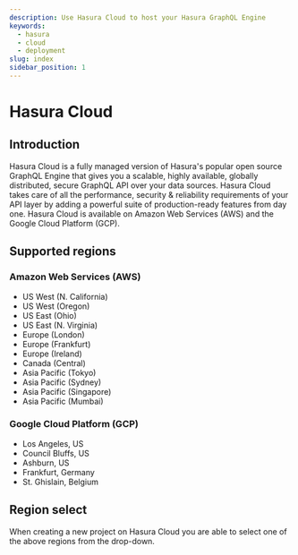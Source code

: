 ```yaml
---
description: Use Hasura Cloud to host your Hasura GraphQL Engine
keywords:
  - hasura
  - cloud
  - deployment
slug: index
sidebar_position: 1
---
```



# Hasura Cloud

## Introduction

Hasura Cloud is a fully managed version of Hasura's popular open source GraphQL Engine that gives you a
scalable, highly available, globally distributed, secure GraphQL API over your data sources. Hasura Cloud takes care
of all the performance, security & reliability requirements of your API layer by adding a powerful suite of
production-ready features from day one. Hasura Cloud is available on Amazon Web Services (AWS) and the Google Cloud
Platform (GCP).

## Supported regions

### Amazon Web Services (AWS)

- US West (N. California)
- US West (Oregon)
- US East (Ohio)
- US East (N. Virginia)
- Europe (London)
- Europe (Frankfurt)
- Europe (Ireland)
- Canada (Central)
- Asia Pacific (Tokyo)
- Asia Pacific (Sydney)
- Asia Pacific (Singapore)
- Asia Pacific (Mumbai)

### Google Cloud Platform (GCP)

- Los Angeles, US
- Council Bluffs, US
- Ashburn, US
- Frankfurt, Germany
- St. Ghislain, Belgium

## Region select

When creating a new project on Hasura Cloud you are able to select one of the above regions from the drop-down.

<Thumbnail
  src="/img/deployment/select-cloud-region_console_2.11.1.png"
  alt="Select new project cloud region"
  width="900px"
/>

